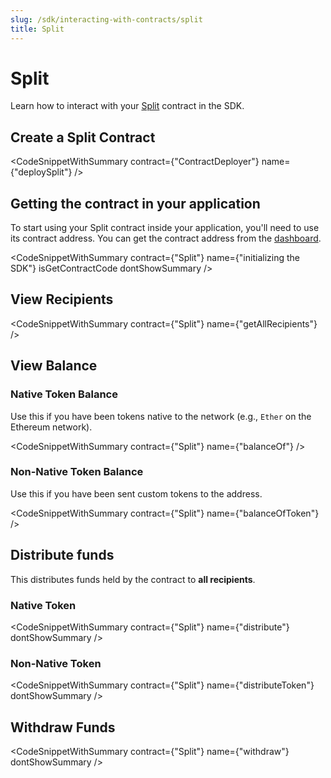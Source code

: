 ---
slug: /sdk/interacting-with-contracts/split
title: Split
---


# Split

Learn how to interact with your [Split](/pre-built-contracts/split) contract in the SDK.

## Create a Split Contract

<CodeSnippetWithSummary contract={"ContractDeployer"} name={"deploySplit"} />

## Getting the contract in your application

To start using your Split contract inside your application, you'll need to use its contract address.
You can get the contract address from the [dashboard](https://thirdweb.com/dashboard).

<CodeSnippetWithSummary
  contract={"Split"}
  name={"initializing the SDK"}
  isGetContractCode
  dontShowSummary
/>

## View Recipients

<CodeSnippetWithSummary contract={"Split"} name={"getAllRecipients"} />

## View Balance

### Native Token Balance

Use this if you have been tokens native to the network (e.g., `Ether` on the Ethereum network).

<CodeSnippetWithSummary contract={"Split"} name={"balanceOf"} />

### Non-Native Token Balance

Use this if you have been sent custom tokens to the address.

<CodeSnippetWithSummary contract={"Split"} name={"balanceOfToken"} />

## Distribute funds

This distributes funds held by the contract to **all recipients**.

### Native Token

<CodeSnippetWithSummary
  contract={"Split"}
  name={"distribute"}
  dontShowSummary
/>

### Non-Native Token

<CodeSnippetWithSummary
  contract={"Split"}
  name={"distributeToken"}
  dontShowSummary
/>

## Withdraw Funds

<CodeSnippetWithSummary contract={"Split"} name={"withdraw"} dontShowSummary />
